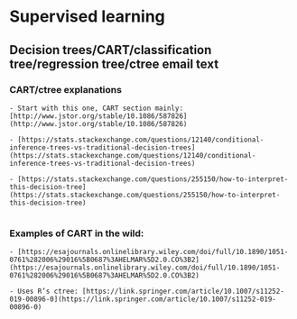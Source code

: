 # Supervised learning {-}

## Decision trees/CART/classification tree/regression tree/ctree email text
### CART/ctree explanations
    
    - Start with this one, CART section mainly: [http://www.jstor.org/stable/10.1086/587826](http://www.jstor.org/stable/10.1086/587826)
        
    - [https://stats.stackexchange.com/questions/12140/conditional-inference-trees-vs-traditional-decision-trees](https://stats.stackexchange.com/questions/12140/conditional-inference-trees-vs-traditional-decision-trees)
        
    - [https://stats.stackexchange.com/questions/255150/how-to-interpret-this-decision-tree](https://stats.stackexchange.com/questions/255150/how-to-interpret-this-decision-tree)
        
### Examples of CART in the wild:
    
    - [https://esajournals.onlinelibrary.wiley.com/doi/full/10.1890/1051-0761%282006%29016%5B0687%3AHELMAR%5D2.0.CO%3B2](https://esajournals.onlinelibrary.wiley.com/doi/full/10.1890/1051-0761%282006%29016%5B0687%3AHELMAR%5D2.0.CO%3B2)
        
    - Uses R’s ctree: [https://link.springer.com/article/10.1007/s11252-019-00896-0](https://link.springer.com/article/10.1007/s11252-019-00896-0)
